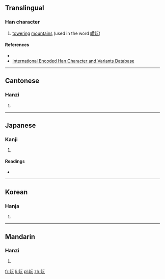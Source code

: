 ==Translingual==

===Han character===
{{Han char|rn=46|rad=山|as=04|sn=7|four=2171<sub>1</sub>|canj=山一一山 (UMMU)|ids=⿰[[山]][[元]]}}

# [[tower]]ing [[mountain]]s (used in the word [[巑岏]])

====References====
* {{Han ref|kx=0308.230|dkj=07935|dj=0608.040|hdz=10762.090|uh=5C8F|ud=23695|bh=CAC1|bd=51905}}
*[http://chardb.iis.sinica.edu.tw/char/u+5C8F International Encoded Han Character and Variants Database]

----

==Cantonese==

===Hanzi===
{{yue-hanzi|jyut=[[jyun4]]|y=yun4}}

# {{defn|lang=yue|sort=山04}}

----

==Japanese==

===Kanji===
{{ja-kanji|grade=|rs=山04}}

# {{defn|lang=ja|sort=山04}}

====Readings====
* {{ja-readings|on=[[ぐわん]] (guwan)|kun=[[けはしい]] (kehashii), [[たかい]] (takai)}}

----

==Korean==

===Hanja===
{{ko-hanja|hangeul=완|rv=wan|mr=wan}}

# {{defn|lang=ko|sort=山04}}

----

==Mandarin==

===Hanzi===
{{cmn-hanzi|pin=[[wán]] ([[wan2]])|wg=yüan<sup>2</sup>}}

# {{defn|lang=cmn|sort=山04}}

[[fr:岏]]
[[li:岏]]
[[pl:岏]]
[[zh:岏]]